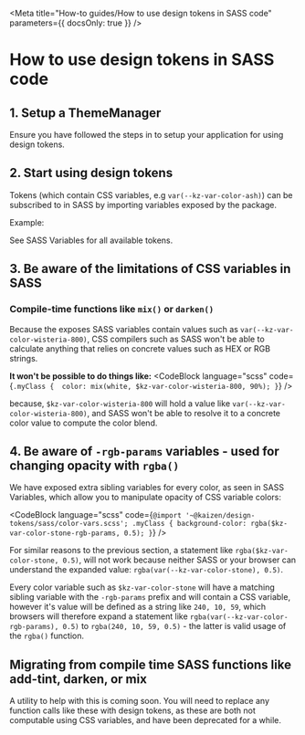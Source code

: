 
<Meta title="How-to guides/How to use design tokens in SASS code" parameters={{ docsOnly: true }} />

# How to use design tokens in SASS code


## 1. Setup a ThemeManager

Ensure you have followed the steps in <LinkToStory storyModule={gettingStartedPage} /> to setup your application for using design tokens.

## 2. Start using design tokens

Tokens (which contain CSS variables, e.g `var(--kz-var-color-ash)`) can be subscribed to in SASS by importing variables exposed by the package.

Example:

<CodeBlock language="scss" code={exampleSass} />

See <LinkToStory storyModule={apiPage} hash="sass-variables">SASS Variables</LinkToStory> for all available tokens.


## 3. Be aware of the limitations of CSS variables in SASS

### Compile-time functions like `mix()` or `darken()`

Because the exposes SASS variables contain values such as `var(--kz-var-color-wisteria-800)`, CSS compilers such as SASS won't be able to calculate anything that relies on concrete values such as HEX or RGB strings.

**It won't be possible to do things like:**
<CodeBlock language="scss" code={`.myClass { 
    color: mix(white, $kz-var-color-wisteria-800, 90%);
}`} />

because, `$kz-var-color-wisteria-800` will hold a value like `var(--kz-var-color-wisteria-800)`, and SASS won't be able to resolve it to a concrete color value to compute the color blend.

## 4. Be aware of `-rgb-params` variables - used for changing opacity with `rgba()`

We have exposed extra sibling variables for every color, as seen in <LinkToStory storyModule={apiPage} hash="sass-variables">SASS Variables</LinkToStory>, which allow you to manipulate opacity of CSS variable colors:

<CodeBlock language="scss" code={`@import '~@kaizen/design-tokens/sass/color-vars.scss';
.myClass {
    background-color: rgba($kz-var-color-stone-rgb-params, 0.5);
}`} />

For similar reasons to the previous section, a statement like `rgba($kz-var-color-stone, 0.5)`, will not work because neither SASS or your browser can understand the expanded value: `rgba(var(--kz-var-color-stone), 0.5)`.

Every color variable such as `$kz-var-color-stone` will have a matching sibling variable with the `-rgb-params` prefix and will contain a CSS variable, however it's value will be defined as a string like `240, 10, 59`, which browsers will therefore expand a statement like `rgba(var(--kz-var-color-rgb-params), 0.5)` to `rgba(240, 10, 59, 0.5)` - the latter is valid usage of the `rgba()` function.


## Migrating from compile time SASS functions like add-tint, darken, or mix

A utility to help with this is coming soon. You will need to replace any function calls like these with design tokens, as these are both not computable using CSS variables, and have been deprecated for a while.

